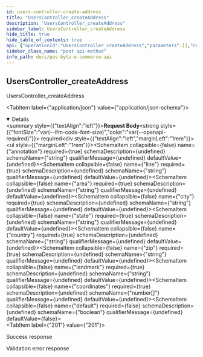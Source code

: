 ```yaml
---
id: users-controller-create-address
title: "UsersController_createAddress"
description: "UsersController_createAddress"
sidebar_label: UsersController_createAddress
hide_title: true
hide_table_of_contents: true
api: {"operationId":"UsersController_createAddress","parameters":[],"requestBody":{"required":true,"content":{"application/json":{"schema":{"type":"object","properties":{"annotation":{"type":"string"},"line":{"type":"string"},"area":{"type":"string"},"city":{"type":"string"},"state":{"type":"string"},"country":{"type":"string"},"zip":{"type":"string"},"landmark":{"type":"string"},"coordinates":{"type":"array","items":{"type":"number"}},"default":{"type":"boolean","default":false}},"required":["annotation","line","area","city","state","country","zip","landmark","coordinates"]}}}},"responses":{"201":{"description":"Success response","content":{"application/json":{"example":"{\"statusCode\":201,\"data\":{\"annotation\":\"Home\",\"line\":\"Plot No 52, Balakrishna Nagar, 1st Street, Thiruninravur\",\"area\":\"Thiruninravur\",\"city\":\"Chennai\",\"state\":\"Tamil Nadu\",\"country\":\"India\",\"zip\":\"602024\",\"landmark\":\"Near Kamban Park\",\"coordinates\":[0,0],\"default\":false,\"_id\":\"632c5839b5f554ad3047e13a\"}}"}}},"400":{"description":"Validation error response","content":{"application/json":{"example":"{\"statusCode\":400,\"errors\":{\"annotation\":[\"annotation must be a string\"],\"line\":[\"line must be a string\"],\"area\":[\"area must be a string\"],\"city\":[\"city must be a string\"],\"state\":[\"state must be a string\"],\"country\":[\"country must be a string\"],\"zip\":[\"zip must be a string\"],\"landmark\":[\"landmark must be a string\"],\"coordinates\":[\"coordinates should not be empty\"]},\"message\":\"Bad Request\"}"}}}},"tags":["Users"],"security":[{"oauth2":["users:read","users:write"]}],"description":"UsersController_createAddress","method":"post","path":"/v1/users/address","servers":[],"securitySchemes":{"oauth2":{"type":"oauth2","flows":{"authorizationCode":{"authorizationUrl":"https://gateway-api.smartbytz.com/ecommerce/oauth2/authorize","tokenUrl":"https://gateway-api.smartbytz.com/ecommerce/oauth2/token","scopes":["countries:read","merchants:read","categories:read","items:read","users:read","users:write","carts:read","carts:write","order:read","orders:write","search:read"]}}}},"jsonRequestBodyExample":{"annotation":"string","line":"string","area":"string","city":"string","state":"string","country":"string","zip":"string","landmark":"string","coordinates":[0],"default":false},"info":{"title":"PosBytz E-Commerce API","description":"The PosBytz E-Commerce API description","version":"1.0","contact":{}},"postman":{"name":"Users Controller create Address","description":{"type":"text/plain"},"url":{"path":["v1","users","address"],"host":["{{baseUrl}}"],"query":[],"variable":[]},"header":[{"key":"Content-Type","value":"application/json"},{"key":"Accept","value":"application/json"}],"method":"POST","body":{"mode":"raw","raw":"\"\"","options":{"raw":{"language":"json"}}},"auth":{"type":"oauth2","oauth2":[]}}}
sidebar_class_name: "post api-method"
info_path: docs/pos-bytz-e-commerce-api
---
```



## UsersController_createAddress



UsersController_createAddress

<MimeTabs><TabItem label={"application/json"} value={"application/json-schema"}><details style={{}} data-collapsed={false} open={true}><summary style={{"textAlign":"left"}}><strong>Request Body</strong><strong style={{"fontSize":"var(--ifm-code-font-size)","color":"var(--openapi-required)"}}> required</strong></summary><div style={{"textAlign":"left","marginLeft":"1rem"}}></div><ul style={{"marginLeft":"1rem"}}><SchemaItem collapsible={false} name={"annotation"} required={true} schemaDescription={undefined} schemaName={"string"} qualifierMessage={undefined} defaultValue={undefined}></SchemaItem><SchemaItem collapsible={false} name={"line"} required={true} schemaDescription={undefined} schemaName={"string"} qualifierMessage={undefined} defaultValue={undefined}></SchemaItem><SchemaItem collapsible={false} name={"area"} required={true} schemaDescription={undefined} schemaName={"string"} qualifierMessage={undefined} defaultValue={undefined}></SchemaItem><SchemaItem collapsible={false} name={"city"} required={true} schemaDescription={undefined} schemaName={"string"} qualifierMessage={undefined} defaultValue={undefined}></SchemaItem><SchemaItem collapsible={false} name={"state"} required={true} schemaDescription={undefined} schemaName={"string"} qualifierMessage={undefined} defaultValue={undefined}></SchemaItem><SchemaItem collapsible={false} name={"country"} required={true} schemaDescription={undefined} schemaName={"string"} qualifierMessage={undefined} defaultValue={undefined}></SchemaItem><SchemaItem collapsible={false} name={"zip"} required={true} schemaDescription={undefined} schemaName={"string"} qualifierMessage={undefined} defaultValue={undefined}></SchemaItem><SchemaItem collapsible={false} name={"landmark"} required={true} schemaDescription={undefined} schemaName={"string"} qualifierMessage={undefined} defaultValue={undefined}></SchemaItem><SchemaItem collapsible={false} name={"coordinates"} required={true} schemaDescription={undefined} schemaName={"number[]"} qualifierMessage={undefined} defaultValue={undefined}></SchemaItem><SchemaItem collapsible={false} name={"default"} required={false} schemaDescription={undefined} schemaName={"boolean"} qualifierMessage={undefined} defaultValue={false}></SchemaItem></ul></details></TabItem></MimeTabs><div><ApiTabs><TabItem label={"201"} value={"201"}><div>

Success response

</div><div><MimeTabs groupId={"mime-type"}><TabItem label={"application/json"} value={"application/json"}><SchemaTabs groupId={"schema-tabs"}><TabItem label={"Example"} value={"Example"}><ResponseSamples responseExample={"{\"statusCode\":201,\"data\":{\"annotation\":\"Home\",\"line\":\"Plot No 52, Balakrishna Nagar, 1st Street, Thiruninravur\",\"area\":\"Thiruninravur\",\"city\":\"Chennai\",\"state\":\"Tamil Nadu\",\"country\":\"India\",\"zip\":\"602024\",\"landmark\":\"Near Kamban Park\",\"coordinates\":[0,0],\"default\":false,\"_id\":\"632c5839b5f554ad3047e13a\"}}"} language={"json"}></ResponseSamples></TabItem></SchemaTabs></TabItem></MimeTabs></div></TabItem><TabItem label={"400"} value={"400"}><div>

Validation error response

</div><div><MimeTabs groupId={"mime-type"}><TabItem label={"application/json"} value={"application/json"}><SchemaTabs groupId={"schema-tabs"}><TabItem label={"Example"} value={"Example"}><ResponseSamples responseExample={"{\"statusCode\":400,\"errors\":{\"annotation\":[\"annotation must be a string\"],\"line\":[\"line must be a string\"],\"area\":[\"area must be a string\"],\"city\":[\"city must be a string\"],\"state\":[\"state must be a string\"],\"country\":[\"country must be a string\"],\"zip\":[\"zip must be a string\"],\"landmark\":[\"landmark must be a string\"],\"coordinates\":[\"coordinates should not be empty\"]},\"message\":\"Bad Request\"}"} language={"json"}></ResponseSamples></TabItem></SchemaTabs></TabItem></MimeTabs></div></TabItem></ApiTabs></div>
      